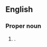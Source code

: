 ==English==
{{wikipedia}}

===Proper noun===
{{en-proper noun|head=[[central|Central]] [[Sulawesi]]}}

# {{place|en|province|c/Indonesia}}.